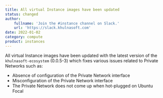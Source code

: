 ```yaml
---
title: All virtual Instance images have been updated
status: changed
author: 
    fullname: 'Join the #instance channel on Slack.'
    url: 'https://slack.khulnasoft.com'
date: 2022-01-02
category: compute
product: instances
---
```


All virtual Instance images have been updated with the latest version of the `khulnasoft-ecosystem` (0.0.5-3) which fixes various issues related to Private Networks such as:

* Absence of configuration of the Private Network interface
* Misconfiguration of the Private Network interface
* The Private Network does not come up when hot-plugged on Ubuntu Focal
